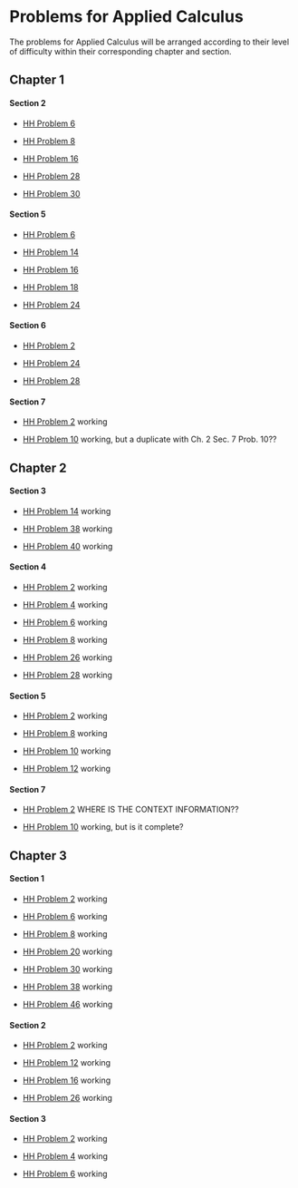 Problems for Applied Calculus
========================================================

The problems for Applied Calculus will be arranged according to their level of difficulty within their corresponding chapter and section.  

## Chapter 1  

#### Section 2     

* [HH Problem 6](http://dtkaplan.github.io/Summer-2013/AppliedCalculus/HughesHalletBook/Chap01/C1-S2-P6.html) 

* [HH Problem 8](http://dtkaplan.github.io/Summer-2013/AppliedCalculus/HughesHalletBook/Chap01/C1-S2-P8.html)

* [HH Problem 16](http://dtkaplan.github.io/Summer-2013/AppliedCalculus/HughesHalletBook/Chap01/C1-S2-P16.html)

* [HH Problem 28](http://dtkaplan.github.io/Summer-2013/AppliedCalculus/HughesHalletBook/Chap01/C1-S2-P28.html)

* [HH Problem 30](http://dtkaplan.github.io/Summer-2013/AppliedCalculus/HughesHalletBook/Chap01/C1-S2-P30.html)

#### Section 5

* [HH Problem 6](http://dtkaplan.github.io/Summer-2013/AppliedCalculus/HughesHalletBook/Chap01/C1-S5-P6.html)

* [HH Problem 14](http://dtkaplan.github.io/Summer-2013/AppliedCalculus/HughesHalletBook/Chap01/C1-S5-P14.html)

* [HH Problem 16](http://dtkaplan.github.io/Summer-2013/AppliedCalculus/HughesHalletBook/Chap01/C1-S5-P16.html)

* [HH Problem 18](http://dtkaplan.github.io/Summer-2013/AppliedCalculus/HughesHalletBook/Chap01/C1-S5-P18.html)

* [HH Problem 24](http://dtkaplan.github.io/Summer-2013/AppliedCalculus/HughesHalletBook/Chap01/C1-S5-P24.html)

#### Section 6

* [HH Problem 2](http://dtkaplan.github.io/Summer-2013/AppliedCalculus/HughesHalletBook/Chap01/C1-S6-P2.html)

* [HH Problem 24](http://dtkaplan.github.io/Summer-2013/AppliedCalculus/HughesHalletBook/Chap01/C1-S6-P24.html)

* [HH Problem 28](http://dtkaplan.github.io/Summer-2013/AppliedCalculus/HughesHalletBook/Chap01/C-1-S6-P28.html)

#### Section 7

* [HH Problem 2](http://dtkaplan.github.io/Summer-2013/AppliedCalculus/HughesHalletBook/Chap01/AC-C1-S7-P2.html) working

* [HH Problem 10](http://dtkaplan.github.io/Summer-2013/AppliedCalculus/HughesHalletBook/Chap01/AC-C1-S7-P10.html) working, but a duplicate with Ch. 2 Sec. 7 Prob. 10??

## Chapter 2

#### Section 3

* [HH Problem 14](http://dtkaplan.github.io/Summer-2013/AppliedCalculus/HughesHalletBook/Chap02/AC-C2-S3-P14.html) working

* [HH Problem 38](http://dtkaplan.github.io/Summer-2013/AppliedCalculus/HughesHalletBook/Chap02/AC-C2-S3-P38.html) working

* [HH Problem 40](http://dtkaplan.github.io/Summer-2013/AppliedCalculus/HughesHalletBook/Chap02/AC-C2-S3-P40.html) working

#### Section 4

* [HH Problem 2](http://dtkaplan.github.io/Summer-2013/AppliedCalculus/HughesHalletBook/Chap02/AC-C2-S4-P2.html) working

* [HH Problem 4](http://dtkaplan.github.io/Summer-2013/AppliedCalculus/HughesHalletBook/Chap02/AC-C2-S4-P4.html) working

* [HH Problem 6](http://dtkaplan.github.io/Summer-2013/AppliedCalculus/HughesHalletBook/Chap02/AC-C2-S4-P6.html) working

* [HH Problem 8](http://dtkaplan.github.io/Summer-2013/AppliedCalculus/HughesHalletBook/Chap02/AC-C2-S4-P8.html) working

* [HH Problem 26](http://dtkaplan.github.io/Summer-2013/AppliedCalculus/HughesHalletBook/Chap02/AC-C2-S4-P26.html) working

* [HH Problem 28](http://dtkaplan.github.io/Summer-2013/AppliedCalculus/HughesHalletBook/Chap02/AC-C2-S4-P28.html) working

#### Section 5

* [HH Problem 2](http://dtkaplan.github.io/Summer-2013/AppliedCalculus/HughesHalletBook/Chap02/AC-C2-S5-P2.html) working

* [HH Problem 8](http://dtkaplan.github.io/Summer-2013/AppliedCalculus/HughesHalletBook/Chap02/AC-C2-S5-P8.html) working

* [HH Problem 10](http://dtkaplan.github.io/Summer-2013/AppliedCalculus/HughesHalletBook/Chap02/AC-C2-S5-P10.html) working

* [HH Problem 12](http://dtkaplan.github.io/Summer-2013/AppliedCalculus/HughesHalletBook/Chap02/AC-C2-S5-P12.html) working

#### Section 7
* [HH Problem 2](http://dtkaplan.github.io/Summer-2013/AppliedCalculus/HughesHalletBook/Chap01/C1-S7-P2.html) WHERE IS THE CONTEXT INFORMATION??

* [HH Problem 10](http://dtkaplan.github.io/Summer-2013/AppliedCalculus/HughesHalletBook/Chap01/C1-S7-P10.html) working, but is it complete?


## Chapter 3

#### Section 1

* [HH Problem 2](http://dtkaplan.github.io/Summer-2013/AppliedCalculus/HughesHalletBook/Chap03/AC-C3-S1-P2.html) working

* [HH Problem 6](http://dtkaplan.github.io/Summer-2013/AppliedCalculus/HughesHalletBook/Chap03/AC-C3-S1-P6.html) working

* [HH Problem 8](http://dtkaplan.github.io/Summer-2013/AppliedCalculus/HughesHalletBook/Chap03/AC-C3-S1-P8.html) working

* [HH Problem 20](http://dtkaplan.github.io/Summer-2013/AppliedCalculus/HughesHalletBook/Chap03/AC-C3-S1-P20.html) working

* [HH Problem 30](http://dtkaplan.github.io/Summer-2013/AppliedCalculus/HughesHalletBook/Chap03/AC-C3-S1-P30.html) working

* [HH Problem 38](http://dtkaplan.github.io/Summer-2013/AppliedCalculus/HughesHalletBook/Chap03/AC-C3-S1-P38.html) working

* [HH Problem 46](http://dtkaplan.github.io/Summer-2013/AppliedCalculus/HughesHalletBook/Chap03/AC-C3-S1-P46.html) working

#### Section 2

* [HH Problem 2](http://dtkaplan.github.io/Summer-2013/AppliedCalculus/HughesHalletBook/Chap03/AC-C3-S2-P2.html) working

* [HH Problem 12](http://dtkaplan.github.io/Summer-2013/AppliedCalculus/HughesHalletBook/Chap03/AC-C3-S2-P12.html) working

* [HH Problem 16](http://dtkaplan.github.io/Summer-2013/AppliedCalculus/HughesHalletBook/Chap03/AC-C3-S2-P16.html) working

* [HH Problem 26](http://dtkaplan.github.io/Summer-2013/AppliedCalculus/HughesHalletBook/Chap03/AC-C3-S2-P26.html) working

#### Section 3

* [HH Problem 2](http://dtkaplan.github.io/Summer-2013/AppliedCalculus/HughesHalletBook/Chap03/AC-C3-S3-P2.html) working

* [HH Problem 4](http://dtkaplan.github.io/Summer-2013/AppliedCalculus/HughesHalletBook/Chap03/AC-C3-S3-P2.html) working

* [HH Problem 6](http://dtkaplan.github.io/Summer-2013/AppliedCalculus/HughesHalletBook/Chap03/AC-C3-S3-P6.html) working